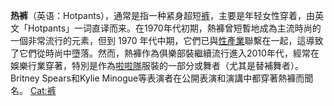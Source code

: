 {{Multiple issues|
{{Expand language|1=en|time=2021-07-12T05:05:55+00:00}}
{{Unreferenced|time=2021-07-12T05:05:55+00:00}}
}}
'''热裤'''（英语：Hotpants），通常是指一种紧身超短[[裤|裤]]，主要是年轻女性穿着，由英文「Hotpants」一词直译而来。在1970年代初期，熱褲曾短暫地成為主流時尚的一個非常流行的元素，但到 1970 年代中期，它們已與[[性產業|性產業]]聯繫在一起，這導致了它們從時尚中墮落。然而，熱褲作為俱樂部裝繼續流行進入2010年代，經常在娛樂行業穿著，特別是作為[[啦啦隊|啦啦隊]]服裝的一部分或舞者（尤其是替補舞者）。Britney Spears和Kylie Minogue等表演者在公開表演和演講中都穿著熱褲而聞名。
[[Cat:裤|Cat:裤]]